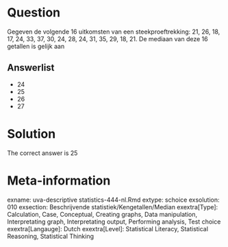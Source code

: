 Question
========

Gegeven de volgende 16 uitkomsten van een steekproeftrekking: 21, 26, 18, 17, 24, 33, 37, 30, 24, 28, 24, 31, 35, 29, 18, 21. De mediaan van deze 16 getallen is gelijk aan 

Answerlist
----------
* 24
* 25
* 26
* 27

Solution
========

The correct answer is  25 

Meta-information
================
exname: uva-descriptive statistics-444-nl.Rmd 
extype: schoice 
exsolution: 010 
exsection: Beschrijvende statistiek/Kengetallen/Median
exextra[Type]: Calculation, Case, Conceptual, Creating graphs, Data manipulation, Interpretating graph, Interpretating output, Performing analysis, Test choice 
exextra[Langauge]: Dutch 
exextra[Level]: Statistical Literacy, Statistical Reasoning, Statistical Thinking 
